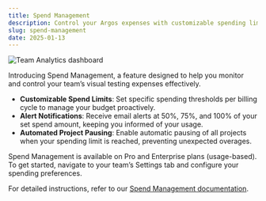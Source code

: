 ```yaml
---
title: Spend Management
description: Control your Argos expenses with customizable spending limits and automatic project pausing.
slug: spend-management
date: 2025-01-13
---
```


![Team Analytics dashboard](/assets/changelogs/spend-management/spend-management.jpg)

Introducing Spend Management, a feature designed to help you monitor and control your team’s visual testing expenses effectively.

- **Customizable Spend Limits**: Set specific spending thresholds per billing cycle to manage your budget proactively.
- **Alert Notifications**: Receive email alerts at 50%, 75%, and 100% of your set spend amount, keeping you informed of your usage.
- **Automated Project Pausing**: Enable automatic pausing of all projects when your spending limit is reached, preventing unexpected overages.

Spend Management is available on Pro and Enterprise plans (usage-based). To get started, navigate to your team’s Settings tab and configure your spending preferences.

For detailed instructions, refer to our [Spend Management documentation](/docs/spend-management).
